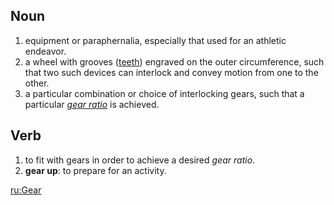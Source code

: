 ==Noun==
# equipment or paraphernalia, especially that used for an athletic endeavor.
# a wheel with grooves ([[tooth|teeth]]) engraved on the outer circumference, such that two such devices can interlock and convey motion from one to the other.
# a particular combination or choice of interlocking gears, such that a particular ''[[gear ratio]]'' is achieved.
==Verb==
# to fit with gears in order to achieve a desired ''gear ratio''.
# '''gear up''': to prepare for an activity.

[[ru:Gear]]